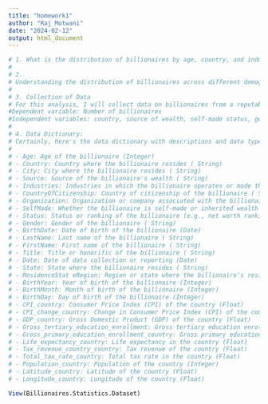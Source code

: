```yaml
---
title: "homework1"
author: "Raj Motwani"
date: "2024-02-12"
output: html_document
---
```


```r
# 1. What is the distribution of billionaires by age, country, and industry?
# 
# 2.
# Understanding the distribution of billionaires across different demographic factors such as age, country, and industry can provide insights into wealth accumulation patterns, economic trends, and social dynamics. It can help me to understand what are the areas for potential intervention, assess the effectiveness of policies aimed at wealth distribution, and understand the impact of globalization on wealth concentration.
# 
# 3. Collection of Data
# For this analysis, I will collect data on billionaires from a reputable source such as Forbes or Bloomberg. The dataset should include the following variables:
#Dependent variable: Number of billionaires
#Independent variables: country, source of wealth, self-made status, gender, birth day, consumer price index (CPI) of the country, GDP of the country, tax revenue
# 
# 4. Data Dictionary:
# Certainly, here's the data dictionary with descriptions and data types together:
# 
# - Age: Age of the billionaire (Integer)
# - Country: Country where the billionaire resides ( String)
# - City: City where the billionaire resides ( String)
# - Source: Source of the billionaire's wealth ( String)
# - Industries: Industries in which the billionaire operates or made their wealth ( String)
# - CountryOfCitizenship: Country of citizenship of the billionaire ( String)
# - Organization: Organization or company associated with the billionaire ( String)
# - SelfMade: Whether the billionaire is self-made or inherited wealth ( String or Boolean)
# - Status: Status or ranking of the billionaire (e.g., net worth ranking) ( String or Integer)
# - Gender: Gender of the billionaire ( String)
# - BirthDate: Date of birth of the billionaire (Date)
# - LastName: Last name of the billionaire ( String)
# - FirstName: First name of the billionaire ( String)
# - Title: Title or honorific of the billionaire ( String)
# - Date: Date of data collection or reporting (Date)
# - State: State where the billionaire resides ( String)
# - ResidenceStat eRegion: Region or state where the billionaire's residence is located ( String)
# - BirthYear: Year of birth of the billionaire (Integer)
# - BirthMonth: Month of birth of the billionaire (Integer)
# - BirthDay: Day of birth of the billionaire (Integer)
# - CPI_country: Consumer Price Index (CPI) of the country (Float)
# - CPI_change_country: Change in Consumer Price Index (CPI) of the country (Float)
# - GDP_country: Gross Domestic Product (GDP) of the country (Float)
# - Gross_tertiary_education_enrollment: Gross tertiary education enrollment rate in the country (Float)
# - Gross_primary_education_enrollment_country: Gross primary education enrollment rate in the country (Float)
# - Life_expectancy_country: Life expectancy in the country (Float)
# - Tax_revenue_country_country: Tax revenue of the country (Float)
# - Total_tax_rate_country: Total tax rate in the country (Float)
# - Population_country: Population of the country (Integer)
# - Latitude_country: Latitude of the country (Float)
# - Longitude_country: Longitude of the country (Float)

View(Billionaires.Statistics.Dataset)
```
